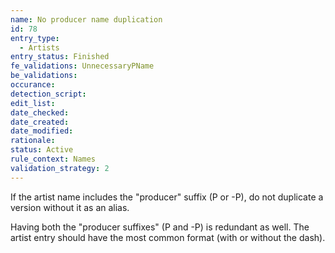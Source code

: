 ```yaml
---
name: No producer name duplication
id: 78
entry_type:
  - Artists
entry_status: Finished
fe_validations: UnnecessaryPName
be_validations:
occurance:
detection_script:
edit_list:
date_checked:
date_created:
date_modified:
rationale:
status: Active
rule_context: Names
validation_strategy: 2
---
```

If the artist name includes the "producer" suffix (P or -P), do not duplicate a version without it as an alias.

Having both the "producer suffixes" (P and -P) is redundant as well. The artist entry should have the most common format (with or without the dash).